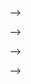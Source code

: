 <!-- # Explore the Data {#explore-data} -->

<!-- ## Pull the Data -->

<!-- The first thing we will need to do is download the latest data. We will do this by using the `pins` package[@R-pins], which has already been loaded into our session [in the previous section](#installing-and-loading-packages). -->

<!-- First, we will need to connect to a public GitHub repository (anyone can post their code to the GitHub website and make a "repository" with code for their project) and ***register*** the ***board*** that the data is ***pinned*** to by using the **`board_register()`** function: -->

<!-- ```{r hitBTC_register} -->
<!-- board_register(name = "pins_board",  -->
<!--                url = "https://raw.githubusercontent.com/predictcrypto/pins/master/",  -->
<!--                board = "datatxt") -->
<!-- ``` -->

<!-- By running the `board_register()` command on the URL where the data is located, we can now ***"ask"*** for the data we are interested in, which is called `hitBTC_orderbook`: -->

<!-- ```{r pull_data, eval=FALSE} -->
<!-- cryptodata <- pin_get(name = "hitBTC_orderbook") -->
<!-- ``` -->

<!-- <!-- Couldn't hide the progress bar so had to split it into a hidden code chunk instead --> -->

<!-- ```{r pull_data_hidden_exec, include=FALSE} -->
<!-- cryptodata <- pin_get(name = "hitBTC_orderbook") -->
<!-- ``` -->

<!-- The data has been saved to the `cryptodata` object. -->

<!-- ## Data Preview {#data-preview} -->

<!-- ```{r disable_scientific_notation, include=F} -->
<!-- options(scipen=999) -->
<!-- ``` -->

<!-- Below is a preview of the data: -->

<!-- ```{r show_cryptodata, echo=F, message=FALSE, warning=FALSE} -->
<!-- library(DT) -->
<!-- datatable(head(relocate(cryptodata, date_time_utc, .before = pair), 2000),  style = "default",  -->
<!--           options = list(scrollX = TRUE, pageLength=3, lengthMenu = c(3, 5, 10)), rownames = F) -->
<!-- ``` -->

<!-- *Only the first 2,000 rows of the data are shown in the table above. There are `r nrow(cryptodata)` rows in the actual full dataset. The latest data is from `r max(cryptodata$date, na.rm =T )`.* -->

<!-- This is [***tidy data***](https://tidyr.tidyverse.org/articles/tidy-data.html), meaning: -->

<!-- 1.  Every column is a variable. -->

<!-- 2.  Every row is an observation. -->

<!-- 3.  Every cell is a single value relating to a specific variable and observation. -->

<!-- The data is collected once per hour. Each row is an observation of an individual cryptocurrency, and the same cryptocurrency is tracked on an hourly basis, each time presented as a new row in the dataset. -->

<!-- ## The definition of a "price" {#the-definition-of-a-price} -->

<!-- When we are talking about the price of a cryptocurrency, there are several different ways to define it. Most people check cryptocurrency prices on websites that aggregate data across thousands of exchanges, and have ways of computing a global average that represents the current price of the cryptocurrency. This is what happens on the very popular website coinmarketcap.com, but is this the correct approach for our use case? -->

<!-- Before we even start programming, a crucial step of any successful predictive modeling process is defining the problem in a way that makes sense in relation to the actions we are looking to take. If we are looking to trade a specific cryptocurrency on a specific exchange, using the global average price is not going to be the best approach because we might create a model that believes we could have traded at certain prices when this was actually not the case. If this was the only data available we could certainly try and extrapolate trends across all exchanges and countries, but a better alternative available to us is to define the price as the price that we could have **actually purchased** the cryptocurrency at. If we are interested in purchasing a cryptocurrency, we should consider data for the price we could have actually purchased it at. -->

<!-- ### Order Book -->

<!-- A cryptocurrency exchange has a constantly evolving [[***order book***]{style="color: purple;"}](https://www.investopedia.com/terms/o/order-book.asp), where traders can post specific trades they want to make to either sell or buy a cryptocurrency specifying the price and quantity. When someone posts a trade to sell a cryptocurrency at a price that someone else is looking to purchase it at, a trade between the two parties will take place. -->

<!-- You can find an example of a live order book for the exchange we will be using here: <https://hitbtc.com/btc-to-usdt> -->

<!-- Scroll down to view the information relating to the orderbooks: ![](images/orderbook_ex.PNG) -->

<!-- <!-- [TODO - FINISH THIS] --> -->

<!-- Let's focus on the **Market Depth Chart** for now: ![](images/market_depth_chart.PNG) -->

<!-- Here, the x-axis shows the price of the cryptocurrency, with the lower prices on the left and the higher ones on the right, while the y-axis shows the cumulative volume (here in terms of Bitcoins) of orders that could currently be triggered on each side. -->

<!-- In the screenshot above, around the \$13,000 price point the market essentially "runs out" of people willing to buy the cryptocurrency, and shows us how much people are willing to sell at the higher price points. The screenshot shows there are many orders that are waiting to be fulfilled, around the \$12,500 price point shown for example the chart tells us if we wanted to buy the cryptocurrency BTC at that price, about 1,500 BTC would have to be sold for more expensive prices before the order was triggered. The market will aggregate trades people want to perform based on the given prices, and fulfill orders from the orderbook of pending trades. The price at which the two sides of the orderbook converge is the price we could currently trade the cryptocurrency on this exchange at. -->

<!-- Because the price works this way, we couldn't simply buy 1,500 BTC at the \$13,000 price point because we would run out of people who are willing to sell their BTC at that price point, and to fulfill the entire order we would need to pay more than what we would consider to be the "price" depending on how much we were looking to purchase. **This is one of the many reasons for why any positive results shown here wouldn't necessarily produce an effective trading strategy if put into practice in the real world. There is a meaningful difference between predicting price movements for the cryptocurrency markets, and actually performing effective trades, so please just have fun and experiment with the data but hold back the urge to use this data to perform real trades**. -->

<!-- <!-- [TODO - Link to section that explains "caveats" and why people shouldn't trade on it] --> -->

<!-- ### In Summary -->

<!-- To summarize the implications of what was explained above, the data we are using gives us the 5 nearest prices on both sides of where the red and green lines connect on the Market Depth Chart, as well as the quantity available to purchase or sell at that given price point. -->

<!-- In order to make predictive models to predict the price of a cryptocurrency, we will first need to define the price as the lowest available price that allows us to buy "enough" of it based on the current orderbook data as described above. -->

<!-- ## Data Quality {#data-quality} -->

<!-- Before jumping into actually cleaning your data, it's worth spending time doing some [**Exploratory Data Analysis (EDA)**]{style="color: purple;"}, which is the process of analyzing the data itself for issues before starting on any other process. Most data science and business problems will require you to have a deep understanding of your dataset and all of its caveats and issues, and without those fundamental problems understood and accounted for no model will make sense. In our case this understanding mostly comes from understanding how the price of a cryptocurrency is defined, which [we reviewed above](#the-definition-of-a-price), and there isn't too much else for us to worry about in terms of the quality of the raw data, but in other cases doing EDA will be a more involved process doing things like visualizing the different columns of the data. There are a *lot* of tools that can be used for this, but as an example we can use one of the [packages we already imported into the R session in the setup section](#installing-and-loading-packages) called [**skimr**]{style="color: orange;"}[@R-skimr] to get a quick overview/summary of the "quality" of the different columns that make up the data. -->

<!-- We can use the [**skim()**]{style="color: green;"} function on the `cryptodata` dataframe to get a summary of the data to help locate any potential data quality issues: -->

<!-- ```{r skimr} -->
<!-- skim(cryptodata) -->
<!-- ``` -->

<!-- This summary helps us understand things like how many null values are present in a given column and how those values are distributed. In this case there shouldn't be any major data quality issues, for example the majority of values should not be NA/missing. If you are noticing something different  -->

<!-- Move on to the [next section](#data-prep), where we make the adjustments necessary to the data before we can start making visualizations and predictive models. -->



<!-- ## Data Source Details -->

<!-- [TODO - HERE add notes on data source] -->

<!-- This section is optional for anyone who wants to know the exact process behind the data used. The data is pulled without authentication requirements. See the example code below for an actual example of how the data was sourced. Below is an example for the Ethereum (ETH) cryptocurrency. The data is collected by iterating through all cryptocurrency options one by one at the start of every hour.  -->

<!-- ```{r orderbooks_live_example} -->
<!-- get_response_content <- function(api_response) { -->
<!--   fromJSON(content(api_response, -->
<!--                    type = "text", -->
<!--                    encoding = "UTF-8"), -->
<!--           simplifyDataFrame = FALSE) -->
<!-- } -->
<!-- ``` -->

<!-- ```{r show_orderbooks_live_example} -->
<!-- get_response_content(GET("https://api.hitbtc.com/api/2/public/orderbook/ETHUSD", -->
<!--                          query=list(limit=5))) -->
<!-- ``` -->


<!-- Once the snapshot of the order books data is collected... [TODO - ADD] -->

<!-- <!-- [TODO - HERE ADD GRAPHIC DRAWN ON IPAD] --> -->






